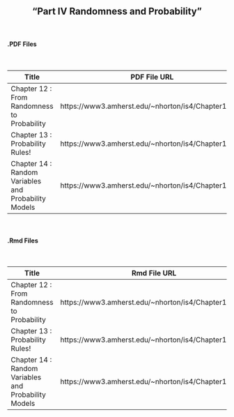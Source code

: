<h2>
<center>
"Part IV Randomness and Probability"
</center>
</h2>


</br>
<h4><right>.PDF Files</right></h4>
</br>

Title  | PDF File URL
------------- | -------------
Chapter 12 : From Randomness to Probability | https://www3.amherst.edu/~nhorton/is4/Chapter12.pdf
Chapter 13 : Probability Rules! | https://www3.amherst.edu/~nhorton/is4/Chapter13.pdf
Chapter 14 : Random Variables and Probability Models | https://www3.amherst.edu/~nhorton/is4/Chapter14.pdf


</br>
<h4><right>.Rmd Files</right></h4>
</br>

Title  | Rmd File URL
------------- | -------------
Chapter 12 : From Randomness to Probability | https://www3.amherst.edu/~nhorton/is4/Chapter12.Rmd
Chapter 13 : Probability Rules! | https://www3.amherst.edu/~nhorton/is4/Chapter13.Rmd
Chapter 14 : Random Variables and Probability Models | https://www3.amherst.edu/~nhorton/is4/Chapter14.Rmd
